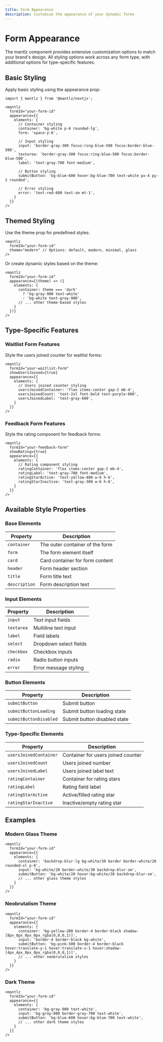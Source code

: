 ```yaml
---
title: Form Appearance
description: Customize the appearance of your dynamic forms
---
```


# Form Appearance

The mantlz component provides extensive customization options to match your brand's design. All styling options work across any form type, with additional options for type-specific features.

## Basic Styling

Apply basic styling using the appearance prop:

```tsx
import { mantlz } from '@mantlz/nextjs';

<mantlz
  formId="your-form-id"
  appearance={{
    elements: {
      // Container styling
      container: 'bg-white p-6 rounded-lg',
      form: 'space-y-6',
      
      // Input styling
      input: 'border-gray-300 focus:ring-blue-500 focus:border-blue-500',
      textarea: 'border-gray-300 focus:ring-blue-500 focus:border-blue-500',
      label: 'text-gray-700 font-medium',
      
      // Button styling
      submitButton: 'bg-blue-600 hover:bg-blue-700 text-white px-4 py-2 rounded',
      
      // Error styling
      error: 'text-red-600 text-sm mt-1',
    }
  }}
/>
```

## Themed Styling

Use the theme prop for predefined styles:

```tsx
<mantlz
  formId="your-form-id"
  theme="modern" // Options: default, modern, minimal, glass
/>
```

Or create dynamic styles based on the theme:

```tsx
<mantlz
  formId="your-form-id"
  appearance={(theme) => ({
    elements: {
      container: theme === 'dark' 
        ? 'bg-gray-900 text-white' 
        : 'bg-white text-gray-900',
      // ... other theme-based styles
    }
  })}
/>
```

## Type-Specific Features

### Waitlist Form Features

Style the users joined counter for waitlist forms:

```tsx
<mantlz
  formId="your-waitlist-form"
  showUsersJoined={true}
  appearance={{
    elements: {
      // Users joined counter styling
      usersJoinedContainer: 'flex items-center gap-2 mb-4',
      usersJoinedCount: 'text-2xl font-bold text-purple-600',
      usersJoinedLabel: 'text-gray-600',
    }
  }}
/>
```

### Feedback Form Features

Style the rating component for feedback forms:

```tsx
<mantlz
  formId="your-feedback-form"
  showRating={true}
  appearance={{
    elements: {
      // Rating component styling
      ratingContainer: 'flex items-center gap-2 mb-4',
      ratingLabel: 'text-gray-700 font-medium',
      ratingStarActive: 'text-yellow-400 w-6 h-6',
      ratingStarInactive: 'text-gray-300 w-6 h-6',
    }
  }}
/>
```

## Available Style Properties

### Base Elements

| Property | Description |
|----------|-------------|
| `container` | The outer container of the form |
| `form` | The form element itself |
| `card` | Card container for form content |
| `header` | Form header section |
| `title` | Form title text |
| `description` | Form description text |

### Input Elements

| Property | Description |
|----------|-------------|
| `input` | Text input fields |
| `textarea` | Multiline text input |
| `label` | Field labels |
| `select` | Dropdown select fields |
| `checkbox` | Checkbox inputs |
| `radio` | Radio button inputs |
| `error` | Error message styling |

### Button Elements

| Property | Description |
|----------|-------------|
| `submitButton` | Submit button |
| `submitButtonLoading` | Submit button loading state |
| `submitButtonDisabled` | Submit button disabled state |

### Type-Specific Elements

| Property | Description |
|----------|-------------|
| `usersJoinedContainer` | Container for users joined counter |
| `usersJoinedCount` | Users joined number |
| `usersJoinedLabel` | Users joined label text |
| `ratingContainer` | Container for rating stars |
| `ratingLabel` | Rating field label |
| `ratingStarActive` | Active/filled rating star |
| `ratingStarInactive` | Inactive/empty rating star |

## Examples

### Modern Glass Theme

```tsx
<mantlz
  formId="your-form-id"
  appearance={{
    elements: {
      container: 'backdrop-blur-lg bg-white/30 border border-white/20 rounded-xl p-8',
      input: 'bg-white/20 border-white/30 backdrop-blur-sm',
      submitButton: 'bg-white/20 hover:bg-white/30 backdrop-blur-sm',
      // ... other glass theme styles
    }
  }}
/>
```

### Neobrutalism Theme

```tsx
<mantlz
  formId="your-form-id"
  appearance={{
    elements: {
      container: 'bg-yellow-200 border-4 border-black shadow-[8px_8px_0px_0px_rgba(0,0,0,1)]',
      input: 'border-4 border-black bg-white',
      submitButton: 'bg-pink-500 border-4 border-black hover:translate-y-1 hover:translate-x-1 hover:shadow-[4px_4px_0px_0px_rgba(0,0,0,1)]',
      // ... other neobrutalism styles
    }
  }}
/>
```

### Dark Theme

```tsx
<mantlz
  formId="your-form-id"
  appearance={{
    elements: {
      container: 'bg-gray-900 text-white',
      input: 'bg-gray-800 border-gray-700 text-white',
      submitButton: 'bg-blue-600 hover:bg-blue-700 text-white',
      // ... other dark theme styles
    }
  }}
/>
``` 